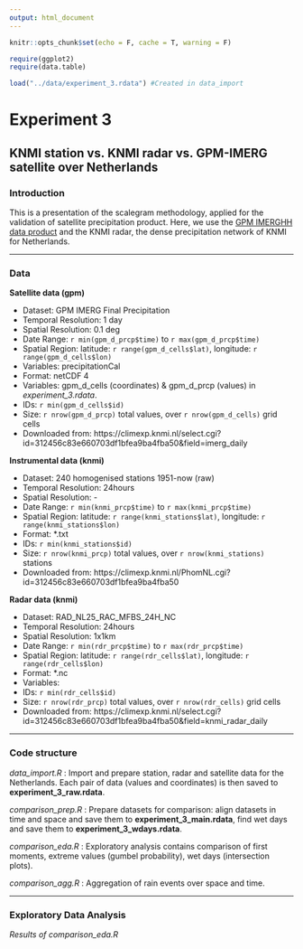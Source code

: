```yaml
---
output: html_document
---
```


```r
knitr::opts_chunk$set(echo = F, cache = T, warning = F)
```

```r
require(ggplot2)
require(data.table)

load("../data/experiment_3.rdata") #Created in data_import
```

# Experiment 3 

## KNMI station vs. KNMI radar vs. GPM-IMERG satellite over Netherlands

### Introduction

This is a presentation of the scalegram methodology, applied for the validation of satellite precipitation product. Here, we use the [GPM IMERGHH data product](https://disc.gsfc.nasa.gov/datasets/GPM_3IMERGDF_V05/summary) and the KNMI radar, the dense precipitation network of KNMI for Netherlands.

***

### Data

**Satellite data (gpm)**

* Dataset: GPM IMERG Final Precipitation 
* Temporal Resolution: 1 day
* Spatial Resolution: 0.1 deg
* Date Range: `r min(gpm_d_prcp$time)` to `r max(gpm_d_prcp$time)` 
* Spatial Region: latitude: `r range(gpm_d_cells$lat)`, longitude: `r range(gpm_d_cells$lon)`
* Variables: precipitationCal
* Format: netCDF 4
* Variables: gpm_d_cells (coordinates) & gpm_d_prcp (values) in _experiment_3.rdata_.
* IDs: `r min(gpm_d_cells$id)`
* Size: `r nrow(gpm_d_prcp)` total values, over `r nrow(gpm_d_cells)` grid cells
* Downloaded from: https://climexp.knmi.nl/select.cgi?id=312456c83e660703df1bfea9ba4fba50&field=imerg_daily 

**Instrumental data (knmi)**

* Dataset: 240 homogenised stations 1951-now (raw)
* Temporal Resolution: 24hours
* Spatial Resolution: -
* Date Range: `r min(knmi_prcp$time)` to `r max(knmi_prcp$time)` 
* Spatial Region: latitude: `r range(knmi_stations$lat)`, longitude: `r range(knmi_stations$lon)`
* Format: *.txt
* IDs: `r min(knmi_stations$id)`
* Size: `r nrow(knmi_prcp)` total values, over `r nrow(knmi_stations)` stations
* Downloaded from: https://climexp.knmi.nl/PhomNL.cgi?id=312456c83e660703df1bfea9ba4fba50

**Radar data (knmi)**

* Dataset: RAD_NL25_RAC_MFBS_24H_NC
* Temporal Resolution: 24hours
* Spatial Resolution: 1x1km
* Date Range: `r min(rdr_prcp$time)` to `r max(rdr_prcp$time)` 
* Spatial Region: latitude: `r range(rdr_cells$lat)`, longitude: `r range(rdr_cells$lon)`
* Format: *.nc
* Variables: 
* IDs: `r min(rdr_cells$id)`
* Size: `r nrow(rdr_prcp)` total values, over `r nrow(rdr_cells)` grid cells
* Downloaded from: https://climexp.knmi.nl/select.cgi?id=312456c83e660703df1bfea9ba4fba50&field=knmi_radar_daily

***

### Code structure

_data_import.R_ : Import and prepare station, radar and satellite data for the Netherlands. Each pair 
of data (values and coordinates) is then saved to **experiment_3_raw.rdata**.

_comparison_prep.R_ : Prepare datasets for comparison: align datasets in time and space and save them to **experiment_3_main.rdata**, find wet days
and save them to **experiment_3_wdays.rdata**.

_comparison_eda.R_ : Exploratory analysis contains comparison of first moments, extreme values (gumbel probability), wet days (intersection plots). 

_comparison_agg.R_ : Aggregation of rain events over space and time.

***

### Exploratory Data Analysis

_Results of comparison_eda.R_

```r

```


